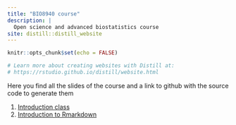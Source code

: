 ```yaml
---
title: "BIO8940 course"
description: |
  Open science and advanced biostatistics course
site: distill::distill_website
---
```


```r
knitr::opts_chunk$set(echo = FALSE)

# Learn more about creating websites with Distill at:
# https://rstudio.github.io/distill/website.html

```

Here you find all the slides of the course and a link to github with the source code to generate them


1. [Introduction class](../slides/L1_course_intro.html)
2. [Introduction to Rmarkdown](../slides/L2_rmarkdown_intro.html)
 
